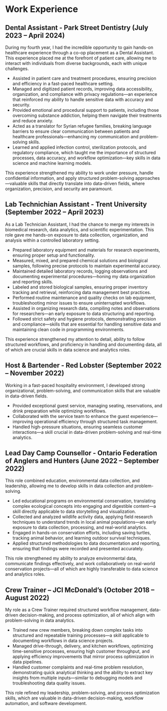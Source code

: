 # Work Experience 

## Dental Assistant - Park Street Dentistry (July 2023 – April 2024)

During my fourth year, I had the incredible opportunity to gain hands-on healthcare experience through a co-op placement as a Dental Assistant. This experience placed me at the forefront of patient care, allowing me to interact with individuals from diverse backgrounds, each with unique challenges.

- Assisted in patient care and treatment procedures, ensuring precision and efficiency in a fast-paced healthcare setting.
- Managed and digitized patient records, improving data accessibility, organization, and compliance with privacy regulations—an experience that reinforced my ability to handle sensitive data with accuracy and security.
- Provided emotional and procedural support to patients, including those overcoming substance addiction, helping them navigate their treatments and reduce anxiety.
- Acted as a translator for Syrian refugee families, breaking language barriers to ensure clear communication between patients and healthcare professionals—enhancing my communication and problem-solving skills.
- Learned and applied infection control, sterilization protocols, and regulatory compliance, which taught me the importance of structured processes, data accuracy, and workflow optimization—key skills in data science and machine learning models.

This experience strengthened my ability to work under pressure, handle confidential information, and apply structured problem-solving approaches—valuable skills that directly translate into data-driven fields, where organization, precision, and security are paramount.

## Lab Technichian Assistant - Trent University (September 2022 – April 2023)

As a Lab Technician Assistant, I had the chance to merge my interests in biomedical research, data analytics, and scientific experimentation. This role gave me hands-on exposure to data collection, organization, and analysis within a controlled laboratory setting.

- Prepared laboratory equipment and materials for research experiments, ensuring proper setup and functionality.
- Measured, mixed, and prepared chemical solutions and biological samples, following precise protocols to maintain experimental accuracy.
- Maintained detailed laboratory records, logging observations and documenting experimental procedures—honing my data organization and reporting skills.
- Labeled and stored biological samples, ensuring proper inventory tracking and retrieval, reinforcing data management best practices.
- Performed routine maintenance and quality checks on lab equipment, troubleshooting minor issues to ensure uninterrupted workflows.
- Assisted in organizing research data, compiling notes and observations for researchers—an early exposure to data structuring and reporting.
- Followed strict safety and hygiene protocols, demonstrating precision and compliance—skills that are essential for handling sensitive data and maintaining clean code in programming environments.

This experience strengthened my attention to detail, ability to follow structured workflows, and proficiency in handling and documenting data, all of which are crucial skills in data science and analytics roles.

## Host & Bartender - Red Lobster (September 2022 – November 2022)

Working in a fast-paced hospitality environment, I developed strong organizational, problem-solving, and communication skills that are valuable in data-driven fields.

- Provided exceptional guest service, managing seating, reservations, and drink preparation while optimizing workflows.
- Collaborated with the service team to enhance the guest experience—improving operational efficiency through structured task management.
- Handled high-pressure situations, ensuring seamless customer interactions—a skill crucial in data-driven problem-solving and real-time analytics.

## Lead Day Camp Counsellor - Ontario Federation of Anglers and Hunters (June 2022 – September 2022)

This role combined education, environmental data collection, and leadership, allowing me to develop skills in  data collection and problem-solving.

- Led educational programs on environmental conservation, translating complex ecological concepts into engaging and digestible content—a skill directly applicable to data storytelling and visualization.
- Collected and analyzed wildlife activity data, applying field research techniques to understand trends in local animal populations—an early exposure to data collection, processing, and real-world analytics.
- Engaged in hands-on conservation efforts, including saving turtles, tracking animal behavior, and learning outdoor survival techniques.
- Applied structured methodologies to data documentation and reporting, ensuring that findings were recorded and presented accurately.

This role strengthened my ability to analyze environmental data, communicate findings effectively, and work collaboratively on real-world conservation projects—all of which are highly transferable to data science and analytics roles.

## Crew Trainer – JCI McDonald’s (October 2018 – August 2022)

My role as a Crew Trainer required structured workflow management, data-driven decision-making, and process optimization, all of which align with problem-solving in data analytics.

- Trained new crew members, breaking down complex tasks into structured and repeatable training processes—a skill applicable to documenting workflows in data science projects.
- Managed drive-through, delivery, and kitchen workflows, optimizing time-sensitive processes, ensuring high customer throughput, and applying efficiency improvements that mirror process optimization in data pipelines.
- Handled customer complaints and real-time problem resolution, demonstrating quick analytical thinking and the ability to extract key insights from multiple inputs—similar to debugging models and troubleshooting data quality issues.

This role refined my leadership, problem-solving, and process optimization skills, which are valuable in data-driven decision-making, workflow automation, and software development.
